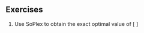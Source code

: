 ## Exercises {-}

1. Use SoPlex to obtain the exact optimal value of 
\[\begin{array}{rrcrcrcl}
\min & 3 x & + & 2 y & + & 9 z \\
\text{s.t.} & 53 x & + & 20 y & + & 96 z & \geq & 2 \\
 & 13 x & - & 7 y & + & 6 z & \geq & \frac{3}{17} \\
 & -x & + & 71 y & - & 3 z & \geq & \frac{7}{3} \\
 & x &, & y &,  &z  &\geq & 0.
\end{array}\]
